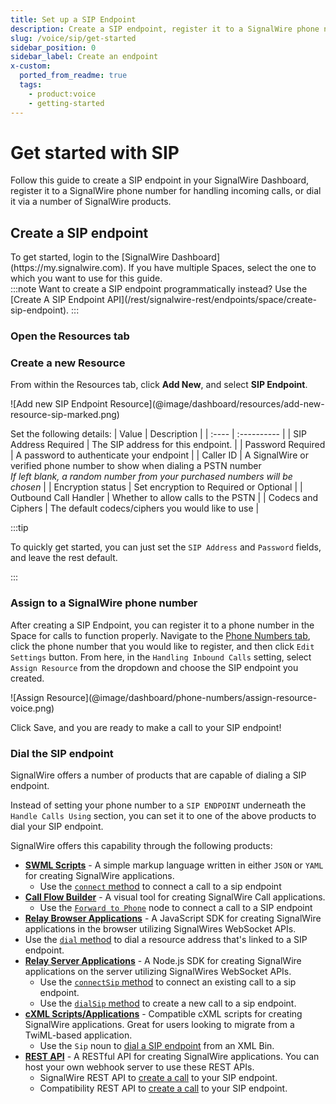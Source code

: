 ```yaml
---
title: Set up a SIP Endpoint
description: Create a SIP endpoint, register it to a SignalWire phone number for handling incoming calls, or dial it with SignalWire.
slug: /voice/sip/get-started
sidebar_position: 0
sidebar_label: Create an endpoint
x-custom:
  ported_from_readme: true
  tags:
    - product:voice
    - getting-started
---
```



# Get started with SIP

Follow this guide to create a SIP endpoint in your SignalWire Dashboard, 
register it to a SignalWire phone number for handling incoming calls, 
or dial it via a number of SignalWire products.

## Create a SIP endpoint

<div className="row">
  
  <div className="col col--6">
    To get started, login to the [SignalWire Dashboard](https://my.signalwire.com).
    If you have multiple Spaces, select the one to which you want to use for this guide.
  </div>
  
  <div className="col col--6">
    :::note
    Want to create a SIP endpoint programmatically instead? Use the [Create A SIP Endpoint API](/rest/signalwire-rest/endpoints/space/create-sip-endpoint).
    :::
  </div>
  
</div>

<Steps>

### Open the Resources tab

<AddResource/>

### Create a new Resource

From within the Resources tab, click **Add New**, and select **SIP Endpoint**.

<Frame>
  ![Add new SIP Endpoint Resource](@image/dashboard/resources/add-new-resource-sip-marked.png)
</Frame>

Set the following details:
| Value | Description |
| :---- | :---------- |
| SIP Address <span className="required-arg">Required</span> | The SIP address for this endpoint. |
| Password <span className="required-arg">Required</span> | A password to authenticate your endpoint |
| Caller ID | A SignalWire or verified phone number to show when dialing a PSTN number <br/>*If left blank, a random number from your purchased numbers will be chosen* |
| Encryption status | Set encryption to Required or Optional |
| Outbound Call Handler | Whether to allow calls to the PSTN |
| Codecs and Ciphers | The default codecs/ciphers you would like to use |

:::tip

To quickly get started, you can just set the `SIP Address` and `Password` fields, and leave the rest default.

:::

### Assign to a SignalWire phone number

After creating a SIP Endpoint, you can register it to a phone number in the Space for calls to function properly. Navigate to the [Phone Numbers tab](https://my.signalwire.com?page=phone_numbers), click the phone number
that you would like to register, and then click `Edit Settings` button. From here, in the
`Handling Inbound Calls` setting, select `Assign Resource` from the dropdown and choose the SIP endpoint you created.

<Frame>
  ![Assign Resource](@image/dashboard/phone-numbers/assign-resource-voice.png)
</Frame>

Click Save, and you are ready to make a call to your SIP endpoint!

### Dial the SIP endpoint

SignalWire offers a number of products that are capable of dialing a SIP endpoint.

Instead of setting your phone number to a `SIP ENDPOINT` underneath the  `Handle Calls Using` section,
you can set it to one of the above products to dial your SIP endpoint.

SignalWire offers this capability through the following products:


- [**SWML Scripts**](/swml) - A simple markup language written in either `JSON` or `YAML`
for creating SignalWire applications.
  - Use the [`connect` method](/swml/methods/connect) to connect a call to a sip endpoint
- [**Call Flow Builder**](/call-flow-builder) - A visual tool for creating SignalWire Call applications.
  - Use the [`Forward to Phone`](/call-flow-builder/forward-to-phone#forward-to-sip) node to connect a call to a SIP endpoint
- [**Relay Browser Applications**](/sdks/reference/browser-sdk/) - A JavaScript SDK for creating SignalWire applications in the browser utilizing SignalWires WebSocket APIs.
- Use the [`dial` method](/sdks/reference/browser-sdk/SignalWire%20Client/client/#dial) to dial a resource address that's linked to a SIP endpoint.
- [**Relay Server Applications**](/sdks/reference/realtime-sdk) - A Node.js SDK for creating SignalWire applications on the server utilizing SignalWires WebSocket APIs.
  - Use the [`connectSip` method](/sdks/reference/realtime-sdk/relay-v4/voice/voice-call#connectsip) to connect an existing call to a sip endpoint.
  - Use the [`dialSip` method](/sdks/reference/realtime-sdk/relay-v4/voice/voice-client#dialsip) to create a new call to a sip endpoint.
- [**cXML Scripts/Applications**](/compatibility-api/guides/general/creating-and-using-cxml-applications) - Compatible cXML scripts for creating SignalWire applications.
Great for users looking to migrate from a TwiML-based application.
  - Use the `Sip` noun to [dial a SIP endpoint](/compatibility-api/cxml/voice/sip-noun) from an XML Bin.
- [**REST API**](/rest) - A RESTful API for creating SignalWire applications. You can host your own webhook server to
use these REST APIs.
  - SignalWire REST API to [create a call](/rest/signalwire-rest/endpoints/calling/calls-create) to your SIP endpoint.
  - Compatibility REST API to [create a call](/rest/compatibility-api/endpoints/create-a-call) to your SIP endpoint.

</Steps>

<LegacySIP/>